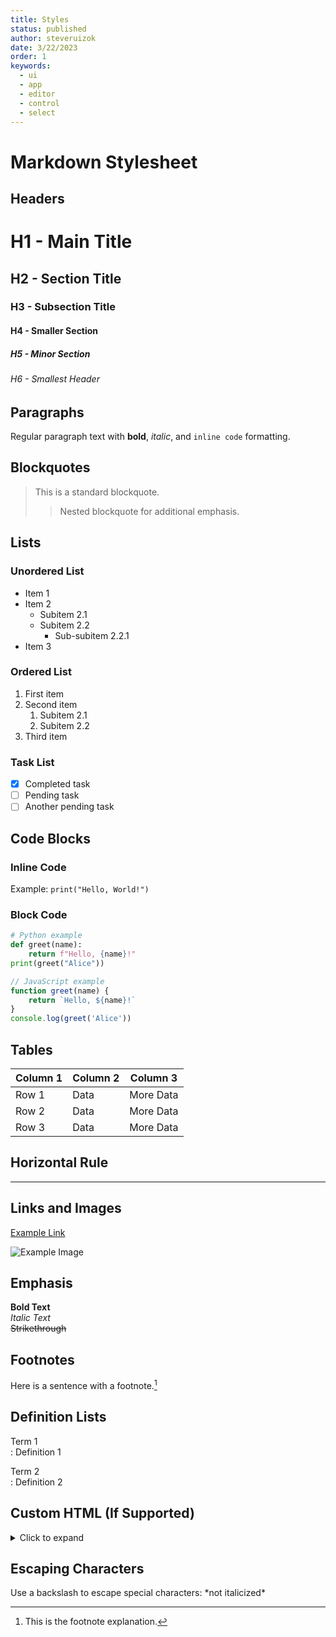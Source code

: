 ```yaml
---
title: Styles
status: published
author: steveruizok
date: 3/22/2023
order: 1
keywords:
  - ui
  - app
  - editor
  - control
  - select
---
```


# Markdown Stylesheet

## Headers

# H1 - Main Title

## H2 - Section Title

### H3 - Subsection Title

#### H4 - Smaller Section

##### H5 - Minor Section

###### H6 - Smallest Header

## Paragraphs

Regular paragraph text with **bold**, _italic_, and `inline code` formatting.

## Blockquotes

> This is a standard blockquote.
>
> > Nested blockquote for additional emphasis.

## Lists

### Unordered List

- Item 1
- Item 2
  - Subitem 2.1
  - Subitem 2.2
    - Sub-subitem 2.2.1
- Item 3

### Ordered List

1. First item
2. Second item
   1. Subitem 2.1
   2. Subitem 2.2
3. Third item

### Task List

- [x] Completed task
- [ ] Pending task
- [ ] Another pending task

## Code Blocks

### Inline Code

Example: `print("Hello, World!")`

### Block Code

```python
# Python example
def greet(name):
    return f"Hello, {name}!"
print(greet("Alice"))
```

```js
// JavaScript example
function greet(name) {
	return `Hello, ${name}!`
}
console.log(greet('Alice'))
```

## Tables

| Column 1 | Column 2 | Column 3  |
| -------- | -------- | --------- |
| Row 1    | Data     | More Data |
| Row 2    | Data     | More Data |
| Row 3    | Data     | More Data |

## Horizontal Rule

---

## Links and Images

[Example Link](https://example.com)

![Example Image](https://via.placeholder.com/150)

## Emphasis

**Bold Text**  
_Italic Text_  
~~Strikethrough~~

## Footnotes

Here is a sentence with a footnote.[^1]

[^1]: This is the footnote explanation.

## Definition Lists

Term 1  
: Definition 1

Term 2  
: Definition 2

## Custom HTML (If Supported)

<details>
	<summary>Click to expand</summary>
	Hidden content here.
</details>

## Escaping Characters

Use a backslash to escape special characters: \*not italicized\*

